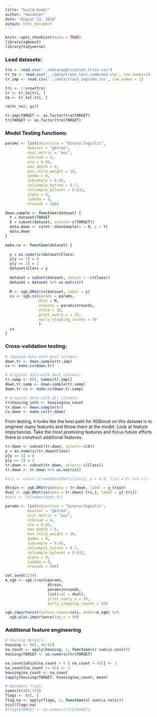 ```yaml
---
title: "build-model"
author: "mwinkler"
date: "August 13, 2018"
output: html_document
---
```


```r
knitr::opts_chunk$set(echo = TRUE)
library(xgboost)
library(tidyverse)
```

### Load datasets:

```r
tro <- read.csv('../data/application_train.csv')
tr_te <- read.csv('../data/train_test_combined.csv', row.names=1)
tr.imp <- read.csv('../data/train_imputed.csv', row.names = 1)

tri <- 1:nrow(tro)
tr <- tr_te[tri, ]
te <- tr_te[-tri, ]

rm(tr_te); gc()

tr.imp$TARGET <- as.factor(tro$TARGET)
tr$TARGET <- as.factor(tro$TARGET)
```

### Model Testing functions:

```r

params <- list(objective = "binary:logistic",
          booster = "gbtree",
          eval_metric = "auc",
          nthread = 4,
          eta = 0.05,
          max_depth = 6,
          min_child_weight = 30,
          gamma = 0,
          subsample = 0.85,
          colsample_bytree = 0.7,
          colsample_bylevel = 0.632,
          alpha = 0,
          lambda = 0,
          nrounds = 100)

down.sample <- function(dataset) {
  Y = dataset$TARGET
  X = subset(dataset, select=-c(TARGET))
  data.down <- caret::downSample(x = X, y = Y)
  data.down
}

make.cv <- function(dataset) {
  
  y = as.numeric(dataset$Class)
  y[y == 1] = 0
  y[y == 2] = 1
  dataset$Class = y
  
  dataset = subset(dataset, select = -c(Class))
  dataset = dataset %>% as.matrix()
  
  M <- xgb.DMatrix(dataset, label = y)
  cv <- xgb.cv(params = params,
               data = M, 
               nrounds = params$nrounds,
               nfold = 10,
               print_every_n = 25,
               early_stopping_rounds = 50
               )
  cv
}

```

### Cross-validation testing:

```r
# imputed data with best columns:
down.tr <- down.sample(tr.imp)
cv <- make.cv(down.tr)

# original data with best columns:
tr.samp <- tr[, names(tr.imp)]
down.tr.samp <- down.sample(tr.samp)
down.tr.cv <- make.cv(down.tr.samp)

# original data with all columns:
tr$housing_info <- housing$na_count
tr.down <- down.sample(tr)
cv.down <- make.cv(tr.down)

```

From testing, it looks like the best path for XGBoost on this dataset is to engineer many features and throw them at the model. Look at feature importances. Take the most promising features and focus future efforts there to construct additional features.


```r

tr.down <- subset(tr.down, select=-c(X))
y = as.numeric(tr.down$Class)
y[y == 1] = 0
y[y == 2] = 1
tr.down <- subset(tr.down, select=-c(Class))
tr.down <- tr.down %>% as.matrix()

#tri <- caret::createDataPartition(y, p = 0.9, list = F) %>% c()

dtrain <- xgb.DMatrix(data = tr.down, label = y_train)
dval <- xgb.DMatrix(data = tr.down[-tri,], label = y[-tri])
#cols <- colnames(down_tr)

params <- list(objective = "binary:logistic",
          booster = "gbtree",
          eval_metric = "auc",
          nthread = 4,
          eta = 0.05,
          max_depth = 6,
          min_child_weight = 30,
          gamma = 0,
          subsample = 0.85,
          colsample_bytree = 0.7,
          colsample_bylevel = 0.632,
          alpha = 0,
          lambda = 0,
          nrounds = 500)

set.seed(1234)
m_xgb <- xgb.train(params, 
                   dtrain, 
                   params$nrounds, 
                   list(val = dval), 
                   print_every_n = 50, 
                   early_stopping_rounds = 50)

xgb.importance(feature_names=cols, model=m_xgb) %>% 
  xgb.plot.importance(top_n = 50)

```


### Additional feature engineering

```r

# housing details:
housing <- tr[, 44:91]
na_count <- apply(housing, 1, function(x) sum(is.na(x)))
housing$TARGET <- as.numeric(tr$TARGET)

na_count[which(na_count > 0 & na_count < 45)] <- 1
na_count[na_count >= 45] <- 2
housing$na_count <- na_count
tapply(housing$TARGET, housing$na_count, mean)

# document flags:
names(tr)[0:150]
flags <- tr[, ]
flag.na <- apply(flags, 1, function(x) sum(is.na(x)))
hist(flags.na)
#flags$TARGET <- as.numeric(tr$TARGET)





```